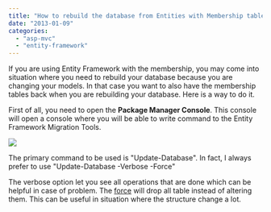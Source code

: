 ```yaml
---
title: "How to rebuild the database from Entities with Membership table"
date: "2013-01-09"
categories: 
  - "asp-mvc"
  - "entity-framework"
---
```


If you are using Entity Framework with the membership, you may come into situation where you need to rebuild your database because you are changing your models. In that case you want to also have the membership tables back when you are rebuilding your database. Here is a way to do it.

First of all, you need to open the **Package Manager Console**. This console will open a console where you will be able to write command to the Entity Framework Migration Tools.

![](images/packagemanagerconsole-400x300.png)

The primary command to be used is "Update-Database". In fact, I always prefer to use "Update-Database -Verbose -Force"

The verbose option let you see all operations that are done which can be helpful in case of problem. The [force](./automatic-migration-was-not-applied-because-it-would-result-in-data-loss) will drop all table instead of altering them. This can be useful in situation where the structure change a lot.
